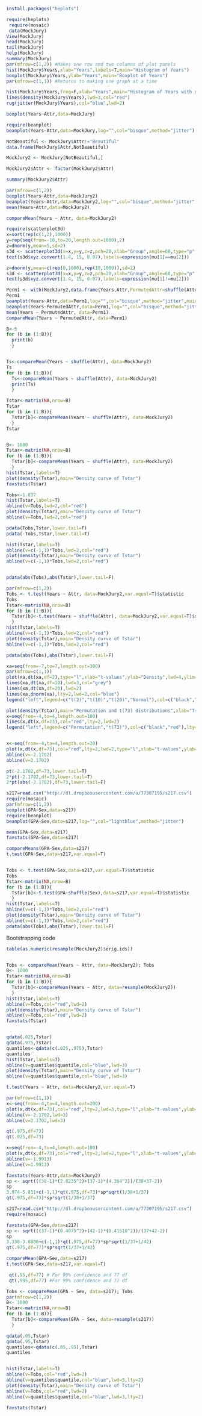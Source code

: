 ```{r}
install.packages("heplots")

require(heplots)
 require(mosaic)
 data(MockJury)
View(MockJury)
head(MockJury)
tail(MockJury)
help(MockJury)
summary(MockJury)
par(mfrow=c(1,2)) #Makes one row and two columns of plot panels
hist(MockJury$Years,xlab="Years",labels=T,main="Histogram of Years")
boxplot(MockJury$Years,ylab="Years",main="Boxplot of Years")
par(mfrow=c(1,1)) #Returns to making one graph at a time

hist(MockJury$Years,freq=F,xlab="Years",main="Histogram of Years with density curve and rug")
lines(density(MockJury$Years),lwd=3,col="red")
rug(jitter(MockJury$Years),col="blue",lwd=2)

boxplot(Years~Attr,data=MockJury)

require(beanplot)
beanplot(Years~Attr,data=MockJury,log="",col="bisque",method="jitter")

NotBeautiful <- MockJury$Attr!="Beautiful"
data.frame(MockJury$Attr,NotBeautiful)

MockJury2 <- MockJury[NotBeautiful,]

MockJury2$Attr <- factor(MockJury2$Attr) 

summary(MockJury2$Attr)

par(mfrow=c(1,2))
boxplot(Years~Attr,data=MockJury2)
beanplot(Years~Attr,data=MockJury2,log="",col="bisque",method="jitter")
mean(Years~Attr,data=MockJury2)

compareMean(Years ~ Attr, data=MockJury2)

require(scatterplot3d)
x=sort(rep(c(1,2),1000))
y=rep(seq(from=-10,to=20,length.out=1000),2)
z=dnorm(y,mean=5,sd=2)
s3d <- scatterplot3d(x=x,y=y,z=z,pch=20,xlab="Group",angle=60,type="p",box=F,axis=F)
text(s3d$xyz.convert(1.4, 15, 0.07),labels=expression(mu[1]==mu[2]))

z=dnorm(y,mean=c(rep(0,1000),rep(10,1000)),sd=2)
s3d <- scatterplot3d(x=x,y=y,z=z,pch=20,xlab="Group",angle=60,type="p",box=F,axis=F)
text(s3d$xyz.convert(1.4, 15, 0.07),labels=expression(mu[1]!=mu[2]))

Perm1 <- with(MockJury2,data.frame(Years,Attr,PermutedAttr=shuffle(Attr)))
Perm1
beanplot(Years~Attr,data=Perm1,log="",col="bisque",method="jitter",main="Original data")
beanplot(Years~PermutedAttr,data=Perm1,log="",col="bisque",method="jitter",main="Permuted group labels")
mean(Years ~ PermutedAttr, data=Perm1)
compareMean(Years ~ PermutedAttr, data=Perm1)

B<-5
for (b in (1:B)){
  print(b)
  }


Ts<-compareMean(Years ~ shuffle(Attr), data=MockJury2)
Ts
for (b in (1:B)){
  Ts<-compareMean(Years ~ shuffle(Attr), data=MockJury2)
  print(Ts)
  }

Tstar<-matrix(NA,nrow=B)
Tstar
for (b in (1:B)){
  Tstar[b]<-compareMean(Years ~ shuffle(Attr), data=MockJury2)
  }
Tstar


B<- 1000
Tstar<-matrix(NA,nrow=B)
for (b in (1:B)){
  Tstar[b]<-compareMean(Years ~ shuffle(Attr), data=MockJury2)
  }
hist(Tstar,labels=T)
plot(density(Tstar),main="Density curve of Tstar")
favstats(Tstar)

Tobs<-1.837
hist(Tstar,labels=T)
abline(v=Tobs,lwd=2,col="red")
plot(density(Tstar),main="Density curve of Tstar")
abline(v=Tobs,lwd=2,col="red")

pdata(Tobs,Tstar,lower.tail=F)
pdata(-Tobs,Tstar,lower.tail=T)

hist(Tstar,labels=T)
abline(v=c(-1,1)*Tobs,lwd=2,col="red")
plot(density(Tstar),main="Density curve of Tstar")
abline(v=c(-1,1)*Tobs,lwd=2,col="red")


pdata(abs(Tobs),abs(Tstar),lower.tail=F)

par(mfrow=c(1,2))
Tobs <- t.test(Years ~ Attr, data=MockJury2,var.equal=T)$statistic
Tobs
Tstar<-matrix(NA,nrow=B)
for (b in (1:B)){
  Tstar[b]<-t.test(Years ~ shuffle(Attr), data=MockJury2,var.equal=T)$statistic
  }
hist(Tstar,labels=T)
abline(v=c(-1,1)*Tobs,lwd=2,col="red")
plot(density(Tstar),main="Density curve of Tstar")
abline(v=c(-1,1)*Tobs,lwd=2,col="red")

pdata(abs(Tobs),abs(Tstar),lower.tail=F)

xa=seq(from=-7,to=7,length.out=300)
par(mfrow=c(1,1))
plot(xa,dt(xa,df=2),type="l",xlab="t-values",ylab="Density",lwd=4,ylim=c(0,0.39),main="Plot of three different t-distributions and the normal curve")
lines(xa,dt(xa,df=10),lwd=3,col="grey")
lines(xa,dt(xa,df=20),lwd=2)
lines(xa,dnorm(xa),lty=2,lwd=2,col="blue")
legend("left",legend=c("t(2)","t(10)","t(20)","Normal"),col=c("black","grey","black","blue"),lty=c(1,1,1,2),lwd=c(4,3,2,2))

plot(density(Tstar),main="Permutation and t(73) distributions",xlab="T=t-statistic",lwd=2)
x=seq(from=-4,to=4,length.out=100)
lines(x,dt(x,df=73),col="red",lty=2,lwd=2)
legend("left",legend=c("Permutation","t(73)"),col=c("black","red"),lty=c(2,2),lwd=c(1,2))


x<-seq(from=-4,to=4,length.out=20)
plot(x,dt(x,df=73),col="red",lty=2,lwd=2,type="l",xlab="t-values",ylab="Density",main="Plot of t(73) distribution" )
abline(v=-2.1702)
abline(v=2.1702)

pt(-2.1702,df=73,lower.tail=T)
2*pt(-2.1702,df=73,lower.tail=T)
2*pt(abs(-2.1702),df=73,lower.tail=F)


```


```{r}
s217=read.csv("http://dl.dropboxusercontent.com/u/77307195/s217.csv")
require(mosaic)
par(mfrow=c(1,2))
boxplot(GPA~Sex,data=s217)
require(beanplot)
beanplot(GPA~Sex,data=s217,log="",col="lightblue",method="jitter")

mean(GPA~Sex,data=s217)
favstats(GPA~Sex,data=s217)

compareMeans(GPA~Sex,data=s217)
t.test(GPA~Sex,data=s217,var.equal=T)


Tobs <- t.test(GPA~Sex,data=s217,var.equal=T)$statistic
Tobs
Tstar<-matrix(NA,nrow=B)
for (b in (1:B)){
  Tstar[b]<-t.test(GPA~shuffle(Sex),data=s217,var.equal=T)$statistic
  }
hist(Tstar,labels=T)
abline(v=c(-1,1)*Tobs,lwd=2,col="red")
plot(density(Tstar),main="Density curve of Tstar")
abline(v=c(-1,1)*Tobs,lwd=2,col="red")
pdata(abs(Tobs),abs(Tstar),lower.tail=F)

```


Bootstrapping code
```{r}

table(as.numeric(resample(MockJury2)$orig.ids))


Tobs <- compareMean(Years ~ Attr, data=MockJury2); Tobs
B<- 1000
Tstar<-matrix(NA,nrow=B)
for (b in (1:B)){
  Tstar[b]<-compareMean(Years ~ Attr, data=resample(MockJury2))
  }
hist(Tstar,labels=T)
abline(v=Tobs,col="red",lwd=2)
plot(density(Tstar),main="Density curve of Tstar")
abline(v=Tobs,col="red",lwd=2)
favstats(Tstar)


qdata(.025,Tstar)
qdata(.975,Tstar)
quantiles<-qdata(c(.025,.975),Tstar)
quantiles
hist(Tstar,labels=T)
abline(v=quantiles$quantile,col="blue",lwd=3)
plot(density(Tstar),main="Density curve of Tstar")
abline(v=quantiles$quantile,col="blue",lwd=3)

t.test(Years ~ Attr, data=MockJury2,var.equal=T)

par(mfrow=c(1,1))
x<-seq(from=-4,to=4,length.out=200)
plot(x,dt(x,df=73),col="red",lty=2,lwd=3,type="l",xlab="t-values",ylab="Density",main="Plot of t(73) distribution" )
abline(v=-2.1702,lwd=3)
abline(v=2.1702,lwd=3)

qt(.975,df=73)
qt(.025,df=73)   

x=seq(from=-4,to=4,length.out=100)
plot(x,dt(x,df=73),col="red",lty=2,lwd=2,type="l",xlab="t-values",ylab="Density",main="Plot of t(73) distribution" )
abline(v=-1.9913)
abline(v=1.9913)

favstats(Years~Attr,data=MockJury2)
sp <- sqrt(((38-1)*(2.8235^2)+(37-1)*(4.364^2))/(38+37-2))
sp
3.974-5.811+c(-1,1)*qt(.975,df=73)*sp*sqrt(1/38+1/37)
qt(.975,df=73)*sp*sqrt(1/38+1/37)

```

```{r}
s217=read.csv("http://dl.dropboxusercontent.com/u/77307195/s217.csv")
require(mosaic)

favstats(GPA~Sex,data=s217)
sp <- sqrt(((37-1)*(0.4075^2)+(42-1)*(0.41518^2))/(37+42-2))
sp
3.338-3.0886+c(-1,1)*qt(.975,df=77)*sp*sqrt(1/37+1/42)
qt(.975,df=77)*sp*sqrt(1/37+1/42)

compareMean(GPA~Sex,data=s217)
t.test(GPA~Sex,data=s217,var.equal=T)

 qt(.95,df=77) # For 90% confidence and 77 df
 qt(.995,df=77) #For 99% confidence and 77 df

Tobs <- compareMean(GPA ~ Sex, data=s217); Tobs
par(mfrow=c(1,2))
B<- 1000
Tstar<-matrix(NA,nrow=B)
for (b in (1:B)){
  Tstar[b]<-compareMean(GPA ~ Sex, data=resample(s217))
  }

qdata(.05,Tstar)
qdata(.95,Tstar)
quantiles<-qdata(c(.05,.95),Tstar)
quantiles


hist(Tstar,labels=T)
abline(v=Tobs,col="red",lwd=2)
abline(v=quantiles$quantile,col="blue",lwd=3,lty=2)
plot(density(Tstar),main="Density curve of Tstar")
abline(v=Tobs,col="red",lwd=2)
abline(v=quantiles$quantile,col="blue",lwd=3,lty=2)

favstats(Tstar)


```




